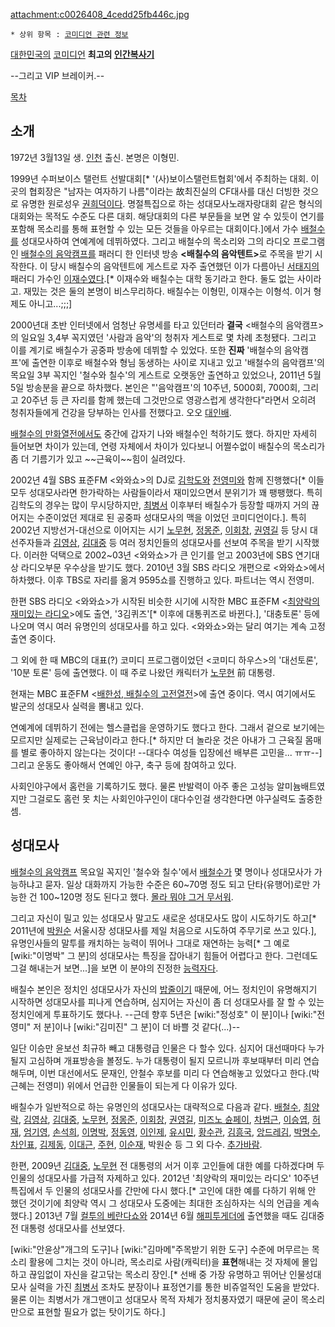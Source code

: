 attachment:c0026408_4cedd25fb446c.jpg
 * 상위 항목 : [[코미디언 관련 정보]]
[[대한민국]]의 [[코미디언]]
'''최고의 [[성대모사|인간복사기]]''' 

--그리고 VIP 브레이커.--

[[목차]]

== 소개 ==
1972년 3월13일 생. [[인천]] 출신. 본명은 이형민.

1999년 수퍼보이스 탤런트 선발대회[* '(사)보이스탤런트협회'에서 주최하는 대회. 이곳의 협회장은 "남자는 여자하기 나름"이라는 故최진실의 CF대사를 대신 더빙한 것으로 유명한 원로성우 [[권희덕]]이다. 명절특집으로 하는 성대모사노래자랑대회 같은 형식의 대회와는 목적도 수준도 다른 대회. 해당대회의 다른 부문들을 보면 알 수 있듯이 연기를 포함해 목소리를 통해 표현할 수 있는 모든 것들을 아우르는 대회이다.]에서 가수 [[배철수]]를 성대모사하여 연예계에 데뷔하였다. 그리고 배철수의 목소리와 그의 라디오 프로그램인 [[배철수의 음악캠프]]를 패러디 한 인터넷 방송 '''<배칠수의 음악텐트>'''로 주목을 받기 시작한다. 이 당시 배칠수의 음악텐트에 게스트로 자주 출연했던 이가 다름아닌 [[서태지]]의 패러디 가수인 [[이재수]]였다.[* 이재수와 배칠수는 대학 동기라고 한다. 둘도 없는 사이라고. 재밌는 것은 둘의 본명이 비스무리하다. 배칠수는 이형민, 이재수는 이형석. 이거 형제도 아니고...;;;]

2000년대 초반 인터넷에서 엄청난 유명세를 타고 있던터라 '''결국''' <배철수의 음악캠프>의 일요일 3,4부 꼭지였던 '사람과 음악'의 청취자 게스트로 몇 차례 초청됐다. 그리고 이를 계기로 배칠수가 공중파 방송에 데뷔할 수 있었다. 또한 '''진짜''' '배철수의 음악캠프'에 출연한 이후로 배철수와 형님 동생하는 사이로 지내고 있고 '배철수의 음악캠프'의 목요일 3부 꼭지인 '철수와 칠수'의 게스트로 오랫동안 출연하고 있었으나, 2011년 5월 5일 방송분을 끝으로 하차했다. 본인은 "'음악캠프'의 10주년, 5000회, 7000회, 그리고 20주년 등 큰 자리를 함께 했는데 그것만으로 영광스럽게 생각한다"라면서 오히려 청취자들에게 건강을 당부하는 인사를 전했다고. 오오 [[대인배]].

[[배철수의 만화열전]]에서도 중간에 갑자기 나와 배철수인 척하기도 했다. 하지만 자세히 들어보면 차이가 있는데, 연령 자체에서 차이가 있다보니 어쩔수없이 배칠수의 목소리가 좀 더 기름기가 있고 ~~근육이~~힘이 실려있다.

2002년 4월 SBS 표준FM <와와쇼>의 DJ로 [[김학도]]와 [[전영미]]와 함께 진행했다[* 이들 모두 성대모사라면 한가락하는 사람들이라서 재미있으면서 분위기가 꽤 팽팽했다. 특히 김학도의 경우는 많이 무시당하지만, [[최병서]] 이후부터 배칠수가 등장할 때까지 거의 끊어지는 수준이었던 제대로 된 공중파 성대모사의 맥을 이었던 코미디언이다.]. 특히 2002년 지방선거-대선으로 이어지는 시기 [[노무현]], [[정몽준]], [[이회창]], [[권영길]] 등 당시 대선주자들과 [[김영삼]], [[김대중]] 등 여러 정치인들의 성대모사를 선보여 주목을 받기 시작했다. 이러한 덕택으로 2002~03년 <와와쇼>가 큰 인기를 얻고 2003년에 SBS 연기대상 라디오부문 우수상을 받기도 했다. 2010년 3월 SBS 라디오 개편으로 <와와쇼>에서 하차했다. 이후 TBS로 자리를 옮겨 9595쇼를 진행하고 있다. 파트너는 역시 전영미.

한편 SBS 라디오 <와와쇼>가 시작된 비슷한 시기에 시작한 MBC 표준FM <[[최양락의 재미있는 라디오]]>에도 출연, '3김퀴즈'[* 이후에 대통퀴즈로 바뀐다.], '대충토론' 등에 나오며 역시 여러 유명인의 성대모사를 하고 있다. <와와쇼>와는 달리 여기는 계속 고정출연 중이다.

그 외에 한 때 MBC의 대표(?) 코미디 프로그램이었던 <코미디 하우스>의 '대선토론', '10분 토론' 등에 출연했다. 이 때 주로 나왔던 캐릭터가 [[노무현]] 前 대통령.

현재는 MBC 표준FM <[[배한성, 배칠수의 고전열전]]>에 출연 중이다. 역시 여기에서도 발군의 성대모사 실력을 뽐내고 있다.

연예계에 데뷔하기 전에는 헬스클럽을 운영하기도 했다고 한다. 그래서 겉으로 보기에는 모르지만 실제로는 근육남이라고 한다.[* 하지만 더 놀라운 것은 아내가 그 근육질 몸매를 별로 좋아하지 않는다는 것이다! --대다수 여성들 입장에선 배부른 고민을... ㅠㅠ--] 그리고 운동도 좋아해서 연예인 야구, 축구 등에 참여하고 있다. 

사회인야구에서 홈런을 기록하기도 했다. 물론 반발력이 아주 좋은 고성능 알미늄배트였지만 그걸로도 홈런 못 치는 사회인야구인이 대다수인걸 생각한다면 야구실력도 출중한 셈.

== 성대모사 ==
[[배철수의 음악캠프]] 목요일 꼭지인 '철수와 칠수'에서 [[배철수]]가 몇 명이나 성대모사가 가능하냐고 묻자. 일상 대화까지 가능한 수준은 60~70명 정도 되고 단타(유행어)로만 가능한 건 100~120명 정도 된다고 했다. [[몰라 뭐야 그거 무서워]].

그리고 자신이 밀고 있는 성대모사 말고도 새로운 성대모사도 많이 시도하기도 하고[* 2011년에 [[박원순]] 서울시장 성대모사를 제일 처음으로 시도하여 주무기로 쓰고 있다.], 유명인사들의 말투를 캐치하는 능력이 뛰어나 그대로 재연하는 능력[* 그 예로 [wiki:"이명박" 그 분]의 성대모사는 특징을 잡아내기 힘들어 어렵다고 한다. 그런데도 그걸 해내는거 보면...]을 보면 이 분야의 진정한 [[능력자]]다.

배칠수 본인은 정치인 성대모사가 자신의 [[밥줄]]이기 때문에, 어느 정치인이 유명해지기 시작하면 성대모사를 피나게 연습하며, 심지어는 자신이 좀 더 성대모사를 잘 할 수 있는 정치인에게 투표하기도 했다나. --근데 향후 5년은 [wiki:"정성호" 이 분]이나 [wiki:"전영미" 저 분]이나 [wiki:"김미진" 그 분]이 더 바쁠 것 같다(...)--

일단 이승만 윤보선 최규하 빼고 대통령급 인물은 다 할수 있다. 심지어 대선때마다 누가 될지 고심하며 개표방송을 볼정도. 누가 대통령이 될지 모르니까 후보때부터 미리 연습해두며, 이번 대선에서도 문재인, 안철수 후보를 미리 다 연습해놓고 있었다고 한다.(박근혜는 전영미) 위에서 언급한 인물들이 되는게 다 이유가 있다.

배칠수가 일반적으로 하는 유명인의 성대모사는 대략적으로 다음과 같다.
[[배철수]], [[최양락]], [[김영삼]], [[김대중]], [[노무현]], [[정몽준]], [[이회창]], [[권영길]], [[미즈노 슌페이]], [[차범근]], [[이승엽]], [[허재]], [[엄기영]], [[손석희]], [[이명박]], [[정동영]], [[이인제]], [[유시민]], [[황수관]],  [[김흥국]], [[앙드레김]], [[박명수]], [[차인표]], [[김제동]], [[이대근]], [[주현]], [[이순재]], 박원순 등 그 외 다수. [[추가바람]].

한편, 2009년 [[김대중]], [[노무현]] 전 대통령의 서거 이후 고인들에 대한 예를 다하겠다며 두 인물의 성대모사를 가급적 자제하고 있다. 2012년 '최양락의 재미있는 라디오' 10주년 특집에서 두 인물의 성대모사를 간만에 다시 했다.[* 고인에 대한 예를 다하기 위해 안 했던 것이기에 최양락 역시 그 성대모사 도중에는 최대한 조심하자는 식의 언급을 계속 했다.] 2013년 7월 [[컬투의 베란다쇼]]와 2014년 6월 [[해피투게더]]에 출연했을 때도 김대중 전 대통령 성대모사를 선보였다.

[wiki:"안윤상"개그의 도구]나 [wiki:"김마메"주목받기 위한 도구] 수준에 머무르는 목소리 활용에 그치는 것이 아니라, 목소리로 사람(캐릭터)을 '''표현'''해내는 것 자체에 몰입하고 끊임없이 자신을 갈고닦는 목소리 장인.[* 선배 중 가장 유명하고 뛰어난 인물성대모사 실력을 가진 [[최병서]] 조차도 분장이나 표정연기를 통한 비쥬얼적인 도움을 받았다. 물론 이는 최병서가 개그맨이고 성대모사 목적 자체가 정치풍자였기 때문에 굳이 목소리만으로 표현할 필요가 없는 탓이기도 하다.]
